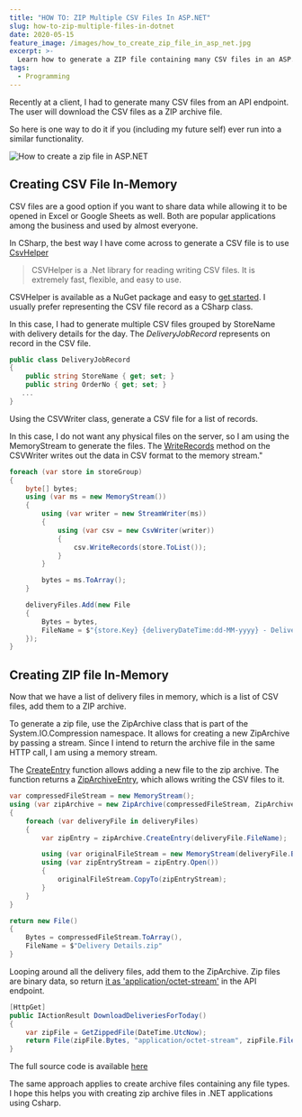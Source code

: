 ```yaml
---
title: "HOW TO: ZIP Multiple CSV Files In ASP.NET"
slug: how-to-zip-multiple-files-in-dotnet
date: 2020-05-15
feature_image: /images/how_to_create_zip_file_in_asp_net.jpg
excerpt: >-
  Learn how to generate a ZIP file containing many CSV files in an ASP.Net Web API application. The same approach is useful to zip files of any type in any .NET application using CSharp.
tags:
  - Programming
---
```

Recently at a client, I had to generate many CSV files from an API endpoint. The user will download the CSV files as a ZIP archive file.

So here is one way to do it if you (including my future self) ever run into a similar functionality.

![How to create a zip file in ASP.NET](/images/how_to_create_zip_file_in_asp_net.jpg)

## Creating CSV File In-Memory

CSV files are a good option if you want to share data while allowing it to be opened in Excel or Google Sheets as well. Both are popular applications among the business and used by almost everyone.

In CSharp, the best way I have come across to generate a CSV file is to use [CsvHelper](https://joshclose.github.io/CsvHelper/)

> CSVHelper is a .Net library for reading writing CSV files. It is extremely fast, flexible, and easy to use.

CSVHelper is available as a NuGet package and easy to [get started](https://joshclose.github.io/CsvHelper/getting-started). I usually prefer representing the CSV file record as a CSharp class.

In this case, I had to generate multiple CSV files grouped by StoreName with delivery details for the day. The _DeliveryJobRecord_ represents on record in the CSV file.

```csharp
public class DeliveryJobRecord
{
    public string StoreName { get; set; }
    public string OrderNo { get; set; }
   ...
}

```

Using the CSVWriter class, generate a CSV file for a list of records.

In this case, I do not want any physical files on the server, so I am using the MemoryStream to generate the files. The [WriteRecords](https://joshclose.github.io/CsvHelper/getting-started#writing-a-csv-file) method on the CSVWriter writes out the data in CSV format to the memory stream."

```csharp
foreach (var store in storeGroup)
{
    byte[] bytes;
    using (var ms = new MemoryStream())
    {
        using (var writer = new StreamWriter(ms))
        {
            using (var csv = new CsvWriter(writer))
            {
                csv.WriteRecords(store.ToList());
            }
        }

        bytes = ms.ToArray();
    }

    deliveryFiles.Add(new File
    {
        Bytes = bytes,
        FileName = $"{store.Key} {deliveryDateTime:dd-MM-yyyy} - Delivery.csv"
    });
}

```

## Creating ZIP file In-Memory

Now that we have a list of delivery files in memory, which is a list of CSV files, add them to a ZIP archive.

To generate a zip file, use the ZipArchive class that is part of the System.IO.Compression namespace. It allows for creating a new ZipArchive by passing a stream. Since I intend to return the archive file in the same HTTP call, I am using a memory stream.

The [CreateEntry](https://docs.microsoft.com/en-us/dotnet/api/system.io.compression.ziparchive.createentry?view=netcore-3.1) function allows adding a new file to the zip archive. The function returns a [ZipArchiveEntry](https://docs.microsoft.com/en-us/dotnet/api/system.io.compression.ziparchiveentry?view=netcore-3.1), which allows writing the CSV files to it.

```csharp
var compressedFileStream = new MemoryStream();
using (var zipArchive = new ZipArchive(compressedFileStream, ZipArchiveMode.Create, true))
{
    foreach (var deliveryFile in deliveryFiles)
    {
        var zipEntry = zipArchive.CreateEntry(deliveryFile.FileName);

        using (var originalFileStream = new MemoryStream(deliveryFile.Bytes))
        using (var zipEntryStream = zipEntry.Open())
        {
            originalFileStream.CopyTo(zipEntryStream);
        }
    }
}

return new File()
{
    Bytes = compressedFileStream.ToArray(),
    FileName = $"Delivery Details.zip"
}

```

Looping around all the delivery files, add them to the ZipArchive. Zip files are binary data, so return [it as 'application/octet-stream'](https://www.iana.org/assignments/media-types/application/zip) in the API endpoint.

```csharp
[HttpGet]
public IActionResult DownloadDeliveriesForToday()
{
    var zipFile = GetZippedFile(DateTime.UtcNow);
    return File(zipFile.Bytes, "application/octet-stream", zipFile.FileName);
}

```

The full source code is available [here](https://github.com/rahulpnath/Blog/tree/master/ZippedCSVFiles)

The same approach applies to create archive files containing any file types. I hope this helps you with creating zip archive files in .NET applications using Csharp.